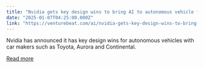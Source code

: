 ```yaml
---
title: "Nvidia gets key design wins to bring AI to autonomous vehicle fleets"
date: "2025-01-07T04:25:00.000Z"
link: "https://venturebeat.com/ai/nvidia-gets-key-design-wins-to-bring-ai-to-autonomous-vehicle-fleets/"
---
```


Nvidia has announced it has key design wins for autonomous vehicles with car makers such as Toyota, Aurora and Continental.

[Read more](https://venturebeat.com/ai/nvidia-gets-key-design-wins-to-bring-ai-to-autonomous-vehicle-fleets/)
